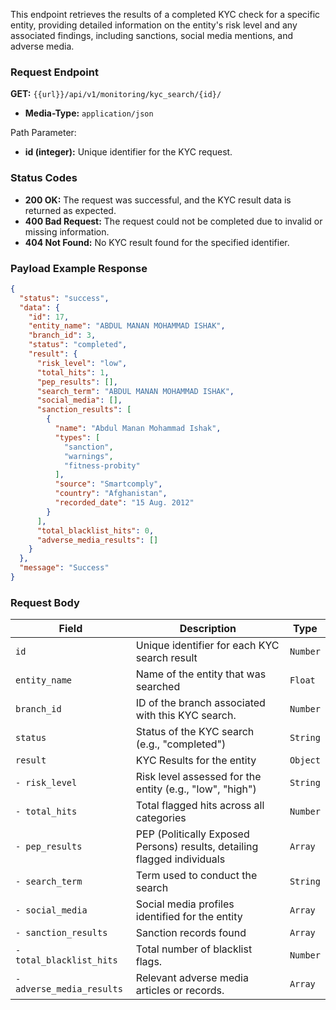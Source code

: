 This endpoint retrieves the results of a completed KYC check for a specific entity, providing detailed information on the entity's risk level and any associated findings, including sanctions, social media mentions, and adverse media.

### Request Endpoint
**GET:** `{{url}}/api/v1/monitoring/kyc_search/{id}/`

- **Media-Type:** `application/json`

Path Parameter:
- **id (integer):** Unique identifier for the KYC request.

### Status Codes
- **200 OK:** The request was successful, and the KYC result data is returned as expected.
- **400 Bad Request:** The request could not be completed due to invalid or missing information.
- **404 Not Found:** No KYC result found for the specified identifier.

### Payload Example Response
```json
{
  "status": "success",
  "data": {
    "id": 17,
    "entity_name": "ABDUL MANAN MOHAMMAD ISHAK",
    "branch_id": 3,
    "status": "completed",
    "result": {
      "risk_level": "low",
      "total_hits": 1,
      "pep_results": [],
      "search_term": "ABDUL MANAN MOHAMMAD ISHAK",
      "social_media": [],
      "sanction_results": [
        {
          "name": "Abdul Manan Mohammad Ishak",
          "types": [
            "sanction",
            "warnings",
            "fitness-probity"
          ],
          "source": "Smartcomply",
          "country": "Afghanistan",
          "recorded_date": "15 Aug. 2012"
        }
      ],
      "total_blacklist_hits": 0,
      "adverse_media_results": []
    }
  },
  "message": "Success"
}
```

### Request Body
| Field               | Description                                                               | Type   |
|---------------------|---------------------------------------------------------------------------|--------|
| `id`                | Unique identifier for each KYC search result                             | `Number` |
| `entity_name`       | Name of the entity that was searched                                     | `Float` |
| `branch_id`         | ID of the branch associated with this KYC search.                        | `Number` |
| `status`            | Status of the KYC search (e.g., "completed")                            | `String` |
| `result`            | KYC Results for the entity                                               | `Object` |
| `- risk_level`      | Risk level assessed for the entity (e.g., "low", "high")                 | `String` |
| `- total_hits`      | Total flagged hits across all categories                                 | `Number` |
| `- pep_results`     | PEP (Politically Exposed Persons) results, detailing flagged individuals| `Array` |
| `- search_term`     | Term used to conduct the search                                         | `String` |
| `- social_media`    | Social media profiles identified for the entity                          | `Array` |
| `- sanction_results`| Sanction records found                                                   | `Array` |
| `- total_blacklist_hits`| Total number of blacklist flags.                                     | `Number` |
| `- adverse_media_results`| Relevant adverse media articles or records.                         | `Array` |